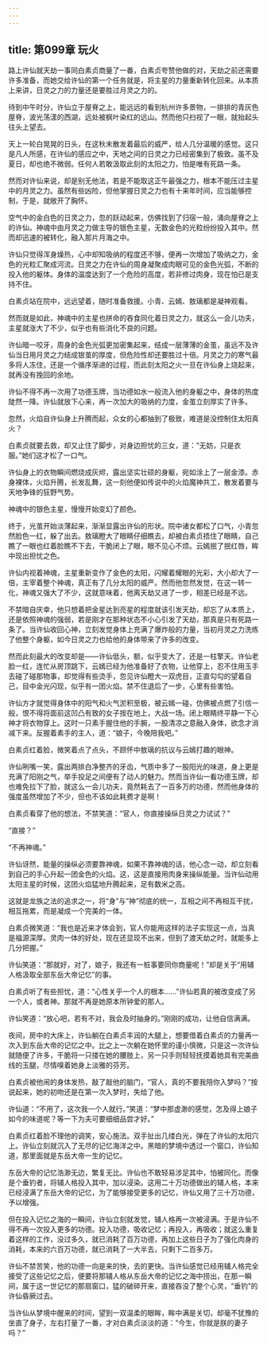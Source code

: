 ```yaml
---
---
---
```

title: 第099章 玩火
---





路上许仙就天劫一事同白素贞商量了一番，白素贞夸赞他做的对，天劫之前还需要许多准备，而她交给许仙的第一个任务就是，将主星的力量重新转化回来。从本质上来讲，日灵之力的力量还是要胜过月灵之力的。

待到中午时分，许仙立于屋脊之上，能远远的看到杭州许多景物，一排排的青灰色屋脊，波光荡漾的西湖，远处被枫叶染红的远山。然而他只扫视了一眼，就抬起头往头上望去。

天上一轮白晃晃的日头，在这秋末散发着最后的威严，给人几分温暖的感觉。这只是凡人所感，在许仙的感应之中，天地之间的日灵之力已经密集到了极致。虽不及夏日，却也绝不微弱。任何人若敢汲取此刻的太阳之力，怕是唯有死路一条。

然而对许仙来说，却是别无他法，若是不能取这正午最强之力，根本不能压过主星中的月灵之力。虽然有些凶险，但他掌握日灵之力也有十来年时间，应当能够控制，于是，就敞开了胸怀。

空气中的金白色的日灵之力，忽的跃动起来，仿佛找到了归宿一般，涌向屋脊之上的许仙。神魂中由月灵之力做主导的银色主星，无数金色的光粒纷纷投入其中。然而却迅速的被转化，融入那片月海之中。

许仙只觉得浑身燥热，心中却知吸纳的程度还不够，便再一次增加了吸纳之力，金色的光粒汇聚成河流。日灵之力在许仙的周身凝聚成肉眼可见的金色光弧，不断的投入他的躯体。身体的温度达到了一个危险的高度，若非修过肉身，现在怕已是支持不住。

白素贞站在院中，远远望着，随时准备救援。小青、云嫣、敖璃都是凝神观看。

然而就是如此，神魂中的主星也拼命的吞食同化着日灵之力，就这么一会儿功夫，主星就涨大了不少，似乎也有些消化不良的问题。

许仙暗一咬牙，周身的金色光弧更加密集起来，结成一层薄薄的金茧，虽远不及许仙当日用月灵之力结成银茧的厚度，但危险性却还要胜过十倍。月灵之力的寒气最多将人冻住，还是一个循序渐进的过程，而此刻太阳之火一旦在许仙身上烧起来，就再没有挽回的余地。

许仙不得不再一次用了功德玉牌，当功德如水一般流入他的身躯之中，身体的热度陡然一降。许仙就放下心来，再一次加大的吸纳的力度，金茧立刻厚实了许多。

忽然，火焰自许仙身上升腾而起，众女的心都抽到了极致，难道是没控制住太阳真火？

白素贞就要去救，却又止住了脚步，对身边担忧的三女，道：“无妨，只是衣服。”她们这才松了一口气。

许仙身上的衣物瞬间燃烧成灰烬，露出坚实壮硕的身躯，宛如涂上了一层金漆。赤身裸体，火焰升腾，长发乱舞，这一刻他便如传说中的火焰魔神共工，散发着要与天地争锋的狂野气势。

神魂中的银色主星，慢慢开始变幻了颜色。

终于，光茧开始淡薄起来，渐渐显露出许仙的形状。院中诸女都松了口气，小青忽然脸色一红，躲了出去。敖璃瞪大了眼睛仔细瞧去，却被白素贞捂住了眼睛，自己瞧了一眼也红着脸瞧不下去，干脆闭上了眼，眼不见心不烦。云嫣抿了抿红唇，眸中现出担忧之色。

许仙内视着神魂，主星重新变作了金色的太阳，闪耀着耀眼的光彩，大小却大了一倍，主宰着整个神魂，真正有了几分太阳的威严。然而他忽然发觉，在这一转一化，神魂又强大了不少，这就意味着，他离天劫又进了一步，相差已经是不远。

不禁暗自庆幸，他只想着把金星达到亮星的程度就该引发天劫，却忘了从本质上，还是依照神魂的强弱，若是刚才在那种状态不小心引发了天劫，那真是只有死路一条了。当许仙收回心神，立刻发觉身体上充满了爆炸般的力量，当初月灵之力洗练了他整个身躯，如今日灵之力也给他的身体带来了许多的改变。

然而此刻最大的改变却是——许仙低头，额，似乎变大了，还是一柱擎天。许仙老脸一红，连忙从房顶跳下，云嫣已经为他准备好了衣物，让他穿上，忍不住用玉手去碰了碰那物事，却觉得有些烫手，忽见许仙瞪大一双虎目，正直勾勾的望着自己，目中金光闪现，似乎有一团火焰。禁不住退后了一步，心里有些害怕。

许仙方才就觉得身体中的阳气和火气淤积至极，被云嫣一碰，仿佛被点燃了引信一般，恨不得将面前这凹凸有致的女子按在地上，大战一场。闭上眼睛终平静一下心神才将衣物穿上。这时一只素手握住他的手腕，一股清凉之意融入身体，欲念才消减下来。反握着素手的主人，道：“娘子，今晚陪我吧。”

白素贞红着脸，微笑着点了点头，不顾怀中敖璃的抗议与云嫣打趣的眼神。

许仙咧嘴一笑，露出两排白净整齐的牙齿，气质中多了一股阳光的味道，身上更是充满了阳刚之气，举手投足之间便有了动人的魅力。然而当许仙一看功德玉牌，却也难免拉下了脸，就这么一会儿功夫，竟然耗去了一百多万的功德，然而他身体的强度虽然增加了不少，但也不该如此耗费才是啊！

白素贞看穿了他的想法，不禁笑道：“官人，你直接操纵日灵之力试试？”

“直接？”

“不再神魂。”

许仙讶然，能量的操纵必须要靠神魂，如果不靠神魂的话，他心念一动，却立刻看到自己的手心升起一团金色的火焰。这，这是直接用肉身来操纵能量。当许仙动用太阳主星的时候，这团火焰猛地升腾起来，足有数米之高。

这就是龙族之法的追求之一，将“身”与“神”彻底的统一，互相之间不再相互干扰，相互拖累，而是凝成一个完美的一体。

白素贞微笑道：“我也是近来才体会到，官人你能用这样的法子实现这一点，当真是福源深厚。灵肉一体的好处，现在还显现不出来，但到了渡天劫之时，就能多上几分把握。”

许仙笑道：“那就好，对了，娘子，我还有一桩事要同你商量呢！”却是关于“用辅人格汲取全部东岳大帝记忆”的事。

白素贞听了有些担忧，道：“心性关乎一个人的根本……”许仙若真的被改变成了另一个人，或者神。那就不再是她原本所钟爱的那人。

许仙笑道：“放心吧，若有不对，我会及时抽身的。”刚刚的成功，让他自信满满。

夜间，房中的大床上，许仙躺在白素贞丰润的大腿上，想要借着白素贞的力量再一次入到东岳大帝的记忆之中。比之上一次躺在她怀里的谨小慎微，只是这一次许仙就随便了许多，干脆将一只搂在她的腰肢上，另一只手则轻轻抚摸着她具有完美曲线的玉腿，尽情嗅着她身上淡雅的芬芳。

白素贞被他闹的身体发热，敲了敲他的脑门，“官人，真的不要我陪你入梦吗？”按说起来，她的初吻还是在第一次入梦时，失给了他。

许仙道：“不用了，这次我一个人就行。”笑道：“梦中那虚渺的感觉，怎及得上娘子如今的味道呢？等一下为夫可要细细品尝才好。”

白素贞红着脸不理他的调笑，安心施法。双手扯出几缕白光，弹在了许仙的太阳穴上。许仙立刻就沉入了无尽的记忆海洋之中。黑暗的梦境中透过一个窗口，许仙知道，那里面就是东岳大帝一生的记忆。

东岳大帝的记忆浩渺无边，繁复无比。许仙也不敢轻易涉足其中，怕被同化。而像是个垂钓者，将辅人格投入其中，加以浸染。这用二十万功德做出的辅人格，本来已经浸满了东岳大帝的记忆，为了能够接受更多的记忆，许仙又用了三十万功德，予以增强。

但在投入记忆之海的一瞬间，许仙立刻就发觉，辅人格再一次被浸满。于是许仙不得不再一次投入更多的功德。投入功德，吸收记忆；再投入，再吸收；就这么重复着这样的工作，没过多久，就已消耗了百万功德，再加上这些日子为了强化肉身的消耗，本来的六百万功德，就已消耗了一大半去，只剩下二百多万。

许仙不禁苦笑，他的功德一向是来的快，去的更快。当许仙感觉已经用辅人格完全接受了这些记忆之后，便要将那辅人格从东岳大帝的记忆之海中捞出，在那一瞬间，属于这一世记忆的那扇窗口，猛的破碎开来，直接吞没了整个心灵，“垂钓”的许仙昏厥过去。

当许仙从梦境中醒来的时间，望到一双温柔的眼眸，眸中满是关切，却毫不犹豫的坐直了身子，左右打量了一番，才对白素贞淡淡的道：“今生，你就是朕的妻子吗？”